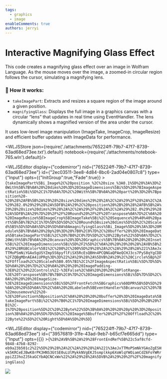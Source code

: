 ```yaml
---
tags:
  - graphics
  - image
enableComments: true
authors: jerryi
---
```


# Interactive Magnifying Glass Effect
This code creates a magnifying glass effect over an image in Wolfram Language. As the mouse moves over the image, a zoomed-in circular region follows the cursor, simulating a magnifying lens.

<!--truncate-->

### 🔧 How it works:
 - `takeImagePart`: Extracts and resizes a square region of the image around a given position.
 - `magnifyingGlass`: Displays the full image in a graphics canvas with a circular “lens” that updates in real time using EventHandler. The lens dynamically shows a magnified version of the area under the cursor.

It uses low-level image manipulation (ImageTake, ImageCrop, ImageResize) and efficient buffer updates with ImageData for performance.




<WLJSStore json={require('./attachments/765224ff-79b7-47f7-8739-63ad68ed73ee.txt').default} notebook={require('./attachments/notebook-765.wln').default}/>




<WLJSEditor display={"codemirror"} nid={"765224ff-79b7-47f7-8739-63ad68ed73ee"} id={"2ec03511-3ee8-4d84-8bc6-2ad04e0807c8"} type={"Input"} opts={{"InitGroup":true,"Fade":true}} >{`takeImagePart%5Bi_Image%2C%20position_%2C%20size_%3A0.1%5D%20%3A%3D%20With%5B%7B%0A%20%20dims%20%3D%20ImageDimensions%5Bi%5D%20%7BImageAspectRatio%5Bi%5D%2C1%7D%0A%7D%2C%20With%5B%7B%0A%20%20part%20%3D%20%7Bposition%20-%20%28%2AFB%5B%2A%29%28%28size%20dims%29%28%2A%2C%2A%29%2F%28%2A%2C%2A%29%282.0%29%29%28%2A%5DFB%2A%29%2C%20position%20%2B%20%28%2AFB%5B%2A%29%28%28size%20dims%29%28%2A%2C%2A%29%2F%28%2A%2C%2A%29%282.0%29%29%28%2A%5DFB%2A%29%7D%20%2F%2F%20Round%20%2F%2F%20Transpose%0A%7D%2C%0A%20%20ImageResize%5BImageCrop%5BImageTake%5Bi%2C%20Sequence%20%40%40%20part%5B%5B%7B2%2C1%7D%5D%5D%5D%2C%20Round%5Bsize%20dims%5D%5D%2C%20Scaled%5B5%5D%5D%0A%5D%20%5D%0A%0AmagnifyingGlass%5Bi_Image%5D%20%3A%3D%20Module%5B%7B%0A%20%20p%20%3D%20%7B0%2C0%7D%2C%20buffer%20%3D%20ImageData%5BtakeImagePart%5Bi%2C%20%7B0%2C0%7D%5D%2C%20%22Byte%22%5D%0A%7D%2C%20With%5B%7B%0A%20%20canvas%20%3D%20Graphics%5B%7B%0A%20%20%20%20Inset%5Bi%2C%20ImageDimensions%5Bi%5D%2F2%5D%2C%0A%20%20%20%20%28%2AVB%5B%2A%29%28RGBColor%5B1%2C%200%2C%200%5D%29%28%2A%2C%2A%29%28%2A%221%3AeJxTTMoPSmNiYGAo5gUSYZmp5S6pyflFiSX5RcEsQBHn4PCQNGaQPAeQCHJ3cs7PyS8qYgCDD%2FZQBgMDnAEA4iUPRg%3D%3D%22%2A%29%28%2A%5DVB%2A%29%2C%20Circle%5Bp%2F%2FOffload%2C%20Scaled%5B0.05%7B1%2C1%2FImageAspectRatio%5Bi%5D%7D%5D%5D%0A%20%20%7D%2C%20%0A%20%20%20%20ImagePadding-%3E0%2C%20%22Controls%22-%3EFalse%2C%0A%20%20%20%20PlotRange-%3E%20Transpose%5B%7B%7B0%2C0%7D%2C%20ImageDimensions%5Bi%5D%7D%5D%2C%0A%20%20%20%20ImageSize-%3E%28ImageDimensions%5Bi%5D%2FFrontFetch%5BGraphics%60DPR%5B%5D%5D%29%0A%20%20%5D%0A%7D%2C%0A%20%20Labeled%5BEventHandler%5Bcanvas%2C%20%7B%22mousemove%22%20-%3E%20Function%5Bposition%2C%0A%20%20%20%20buffer%20%3D%20ImageData%5BtakeImagePart%5Bi%2C%20%7B0%2C1%7D%20ImageDimensions%5Bi%5D%20%2B%20%7B1%2C-1%7D%20position%5D%2C%20%22Byte%22%5D%3B%0A%20%20%20%20p%20%3D%20position%3B%0A%20%20%5D%7D%5D%2C%20Image%5Bbuffer%20%2F%2F%20Offload%2C%20%22Byte%22%5D%2C%20Right%5D%0A%5D%20%5D`}</WLJSEditor>

<WLJSEditor display={"codemirror"} nid={"765224ff-79b7-47f7-8739-63ad68ed73ee"} id={"39576819-31fe-43ad-9eb7-b65cf7e665dd"} type={"Input"} opts={{}} >{`%28%2AVB%5B%2A%29%28FrontEndRef%5B%22c5af8cfd-9848-47b8-8292-eb9a23b501c2%22%5D%29%28%2A%2C%2A%29%28%2A%221%3AeJxTTMoPSmNkYGAoZgESHvk5KRCeEJBwK8rPK3HNS3GtSE0uLUlMykkNVgEKJ5smplkkp6XoWlqYWOiamCdZ6FoYWRrppiZZJhoZJ5kaGCYbAQCNCxWx%22%2A%29%28%2A%5DVB%2A%29%20%2F%2F%20magnifyingGlass`}</WLJSEditor>

![](./attachments/glass.gif)